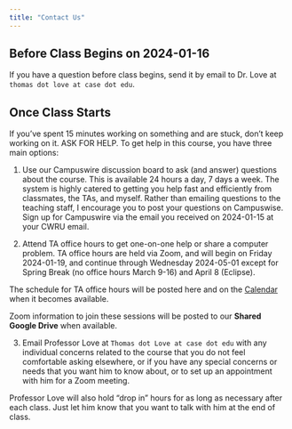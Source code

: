 ```yaml
---
title: "Contact Us"
---
```


## Before Class Begins on 2024-01-16

If you have a question before class begins, send it by email to Dr. Love at `thomas dot love at case dot edu`.

## Once Class Starts

If you’ve spent 15 minutes working on something and are stuck, don’t keep working on it. ASK FOR HELP. To get help in this course, you have three main options:

1. Use our Campuswire discussion board to ask (and answer) questions about the course. This is available 24 hours a day, 7 days a week. The system is highly catered to getting you help fast and efficiently from classmates, the TAs, and myself. Rather than emailing questions to the teaching staff, I encourage you to post your questions on Campuswise. Sign up for Campuswire via the email you received on 2024-01-15 at your CWRU email.

2. Attend TA office hours to get one-on-one help or share a computer problem. TA office hours are held via Zoom, and will begin on Friday 2024-01-19, and continue through Wednesday 2024-05-01 except for Spring Break (no office hours March 9-16) and April 8 (Eclipse).

The schedule for TA office hours will be posted here and on the [Calendar](calendar.qmd) when it becomes available.

Zoom information to join these sessions will be posted to our **Shared Google Drive** when available.

3. Email Professor Love at `Thomas dot Love at case dot edu` with any individual concerns related to the course that you do not feel comfortable asking elsewhere, or if you have any special concerns or needs that you want him to know about, or to set up an appointment with him for a Zoom meeting.

Professor Love will also hold "drop in" hours for as long as necessary after each class. Just let him know that you want to talk with him at the end of class.
